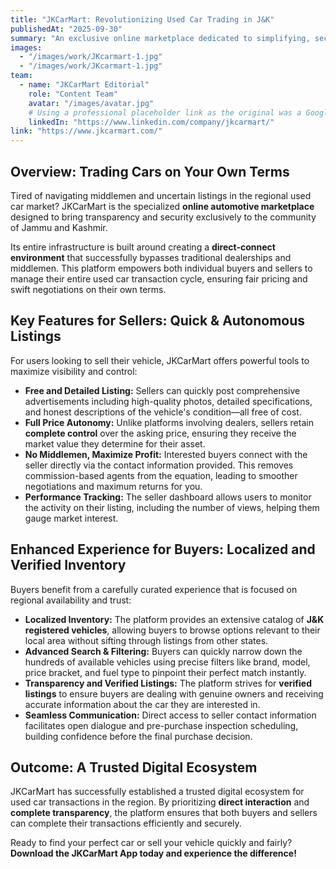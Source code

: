```yaml
---
title: "JKCarMart: Revolutionizing Used Car Trading in J&K"
publishedAt: "2025-09-30"
summary: "An exclusive online marketplace dedicated to simplifying, securing, and providing direct, transparent transactions for buying and selling used cars in Jammu and Kashmir."
images:
  - "/images/work/JKcarmart-1.jpg"
  - "/images/work/JKcarmart-1.jpg"
team:
  - name: "JKCarMart Editorial"
    role: "Content Team"
    avatar: "/images/avatar.jpg"
    # Using a professional placeholder link as the original was a Google search
    linkedIn: "https://www.linkedin.com/company/jkcarmart/" 
link: "https://www.jkcarmart.com/"
---
```


## Overview: Trading Cars on Your Own Terms

Tired of navigating middlemen and uncertain listings in the regional used car market? JKCarMart is the specialized **online automotive marketplace** designed to bring transparency and security exclusively to the community of Jammu and Kashmir.

Its entire infrastructure is built around creating a **direct-connect environment** that successfully bypasses traditional dealerships and middlemen. This platform empowers both individual buyers and sellers to manage their entire used car transaction cycle, ensuring fair pricing and swift negotiations on their own terms.

## Key Features for Sellers: Quick & Autonomous Listings

For users looking to sell their vehicle, JKCarMart offers powerful tools to maximize visibility and control:

- **Free and Detailed Listing:** Sellers can quickly post comprehensive advertisements including high-quality photos, detailed specifications, and honest descriptions of the vehicle's condition—all free of cost.
- **Full Price Autonomy:** Unlike platforms involving dealers, sellers retain **complete control** over the asking price, ensuring they receive the market value they determine for their asset.
- **No Middlemen, Maximize Profit:** Interested buyers connect with the seller directly via the contact information provided. This removes commission-based agents from the equation, leading to smoother negotiations and maximum returns for you.
- **Performance Tracking:** The seller dashboard allows users to monitor the activity on their listing, including the number of views, helping them gauge market interest.

## Enhanced Experience for Buyers: Localized and Verified Inventory

Buyers benefit from a carefully curated experience that is focused on regional availability and trust:

- **Localized Inventory:** The platform provides an extensive catalog of **J&K registered vehicles**, allowing buyers to browse options relevant to their local area without sifting through listings from other states.
- **Advanced Search & Filtering:** Buyers can quickly narrow down the hundreds of available vehicles using precise filters like brand, model, price bracket, and fuel type to pinpoint their perfect match instantly.
- **Transparency and Verified Listings:** The platform strives for **verified listings** to ensure buyers are dealing with genuine owners and receiving accurate information about the car they are interested in.
- **Seamless Communication:** Direct access to seller contact information facilitates open dialogue and pre-purchase inspection scheduling, building confidence before the final purchase decision.

## Outcome: A Trusted Digital Ecosystem

JKCarMart has successfully established a trusted digital ecosystem for used car transactions in the region. By prioritizing **direct interaction** and **complete transparency**, the platform ensures that both buyers and sellers can complete their transactions efficiently and securely.

Ready to find your perfect car or sell your vehicle quickly and fairly? **Download the JKCarMart App today and experience the difference!**
```eof